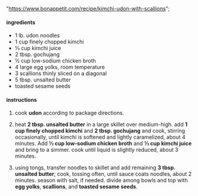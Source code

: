  "https://www.bonappetit.com/recipe/kimchi-udon-with-scallions";

#### ingredients

- 1 lb. udon noodles
- 1 cup finely chopped kimchi
- ⅓ cup kimchi juice
- 2 tbsp. gochujang
- ½ cup low-sodium chicken broth
- 4 large egg yolks, room temperature
- 3 scallions thinly sliced on a diagonal
- 5 tbsp. unsalted butter
- toasted sesame seeds

#### instructions

1. cook **udon** according to package directions.

2. heat **2 tbsp. unsalted butter** in a large skillet over medium-high. add **1 cup finely chopped kimchi** and **2 tbsp. gochujang** and cook, stirring occasionally, until kimchi is softened and lightly caramelized, about 4 minutes. Add **½ cup low-sodium chicken broth** and **⅓ cup kimchi juice** and bring to a simmer. cook until liquid is slightly reduced, about 3 minutes.

3. using tongs, transfer noodles to skillet and add remaining **3 tbsp. unsalted butter**; cook, tossing often, until sauce coats noodles, about 2 minutes. season with salt, if needed. divide among bowls and top with **egg yolks**, **scallions**, and **toasted sesame seeds**.
